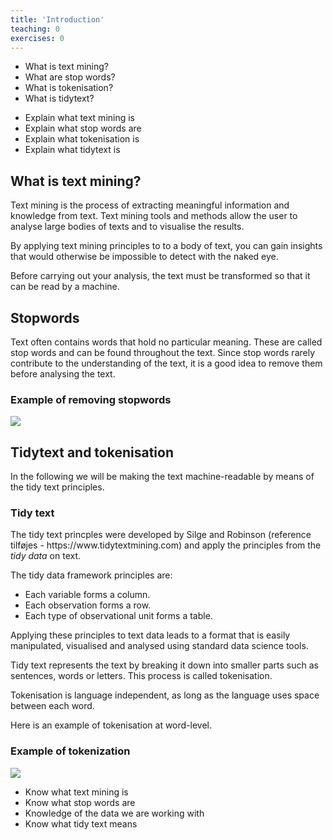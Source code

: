```yaml
---
title: 'Introduction'
teaching: 0
exercises: 0
---
```


:::::::::::::::::::::::::::::::::::::: questions

- What is text mining?
- What are stop words?
- What is tokenisation?
- What is tidytext?


::::::::::::::::::::::::::::::::::::::::::::::::

::::::::::::::::::::::::::::::::::::: objectives

- Explain what text mining is
- Explain what stop words are
- Explain what tokenisation is
- Explain what tidytext is

::::::::::::::::::::::::::::::::::::::::::::::::

## What is text mining?
Text mining is the process of extracting meaningful information and knowledge from text. Text mining tools and methods allow the user to analyse large bodies of texts and to visualise the results.

By applying text mining principles to to a body of text, you can gain insights that would otherwise be impossible to detect with the naked eye.

Before carrying out your analysis, the text must be transformed so that it can be read by a machine.

## Stopwords
Text often contains words that hold no particular meaning. These are called stop words and can be found throughout the text. Since stop words rarely contribute to the understanding of the text, it is a good idea to remove them before analysing the text.

:::: callout

### Example of removing stopwords

![](./fig/Stopwords.png)
::::::

## Tidytext and tokenisation

In the following we will be making the text machine-readable by means of the tidy text principles. 

:::: callout

### Tidy text

The tidy text princples were developed by Silge and Robinson (reference tilføjes - https://www.tidytextmining.com) and apply the principles from the _tidy data_ on text.

The tidy data framework principles are:

* Each variable forms a column.
* Each observation forms a row.
* Each type of observational unit forms a table.

Applying these principles to text data leads to a format that is easily manipulated, visualised and analysed using standard data science tools.

::::::

Tidy text represents the text by breaking it down into smaller parts such as sentences, words or letters. This process is called tokenisation.

Tokenisation is language independent, as long as the language uses space between each word.

Here is an example of tokenisation at word-level.

:::: callout

### Example of tokenization

![](./fig/Tokenization.png)

::::::




::::::::::::::::::::::::::::::::::::: keypoints 

- Know what text mining is
- Know what stop words are
- Knowledge of the data we are working with
- Know what tidy text means

::::::::::::::::::::::::::::::::::::::::::::::::
